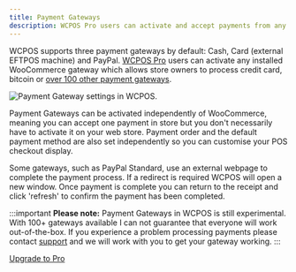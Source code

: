 ```yaml
---
title: Payment Gateways
description: WCPOS Pro users can activate and accept payments from any installed WooCommerce gateway.
---
```


WCPOS supports three payment gateways by default: Cash, Card (external EFTPOS machine) and PayPal.
[WCPOS Pro](http://wcpos.com/pro) users can activate any installed WooCommerce gateway which allows store owners to process credit card, bitcoin or [over 100 other payment gateways](http://www.woothemes.com/product-category/woocommerce-extensions/payment-gateways/).

![Payment Gateway settings in WCPOS.](https://wcpos.com/wp-content/uploads/2014/09/payment-gateways.png "An example of Payment Gateway settings in WCPOS")

Payment Gateways can be activated independently of WooCommerce, meaning you can accept one payment in store but you don't necessarily have to activate it on your web store.
Payment order and the default payment method are also set independently so you can customise your POS checkout display.

Some gateways, such as PayPal Standard, use an external webpage to complete the payment process.
If a redirect is required WCPOS will open a new window.
Once payment is complete you can return to the receipt and click 'refresh' to confirm the payment has been completed.

:::important
**Please note:** Payment Gateways in WCPOS is still experimental.
With 100+ gateways available I can not guarantee that everyone will work out-of-the-box.
If you experience a problem processing payments please contact [support](mailto:support@wcpos.com) and we will work with you to get your gateway working.
:::

[Upgrade to Pro](http://wcpos.com/pro)
